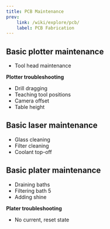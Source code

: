 ```yaml
---
title: PCB Maintenance
prev: 
    link: /wiki/explore/pcb/
    label: PCB Fabrication
---
```


## Basic plotter maintenance 

- Tool head maintenance

**Plotter troubleshooting**
- Drill dragging
- Teaching tool positions
- Camera offset 
- Table height


## Basic laser maintenance 

- Glass cleaning
- Filter cleaning
- Coolant top-off

## Basic plater maintenance 

- Draining baths
- Filtering bath 5
- Adding shine

**Plater troubleshooting**
- No current, reset state